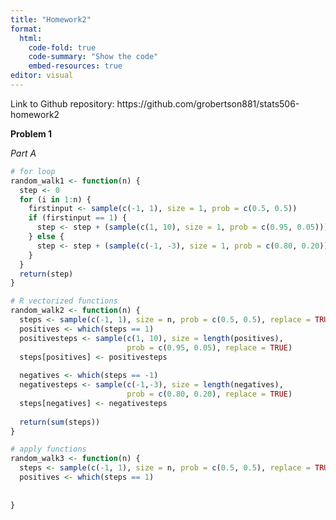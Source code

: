 ```yaml
---
title: "Homework2"
format:
  html:
    code-fold: true
    code-summary: "Show the code"
    embed-resources: true
editor: visual
---
```


Link to Github repository: https://github.com/grobertson881/stats506-homework2

**Problem 1**

*Part A*
```r
# for loop
random_walk1 <- function(n) {
  step <- 0
  for (i in 1:n) {
    firstinput <- sample(c(-1, 1), size = 1, prob = c(0.5, 0.5))
    if (firstinput == 1) {
      step <- step + (sample(c(1, 10), size = 1, prob = c(0.95, 0.05)))
    } else {
      step <- step + (sample(c(-1, -3), size = 1, prob = c(0.80, 0.20)))
    }
  }
  return(step)
}

# R vectorized functions
random_walk2 <- function(n) {
  steps <- sample(c(-1, 1), size = n, prob = c(0.5, 0.5), replace = TRUE)
  positives <- which(steps == 1)
  positivesteps <- sample(c(1, 10), size = length(positives), 
                          prob = c(0.95, 0.05), replace = TRUE)
  steps[positives] <- positivesteps
  
  negatives <- which(steps == -1)
  negativesteps <- sample(c(-1,-3), size = length(negatives), 
                          prob = c(0.80, 0.20), replace = TRUE)
  steps[negatives] <- negativesteps
  
  return(sum(steps))
}

# apply functions
random_walk3 <- function(n) {
  steps <- sample(c(-1, 1), size = n, prob = c(0.5, 0.5), replace = TRUE)
  positives <- which(steps == 1)
  
  
}

```